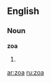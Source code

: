 ==English==
{{rfv|wrong inflection?}}
===Noun===
'''zoa'''

# {{plural of|zoon}}

[[ar:zoa]]
[[ru:zoa]]